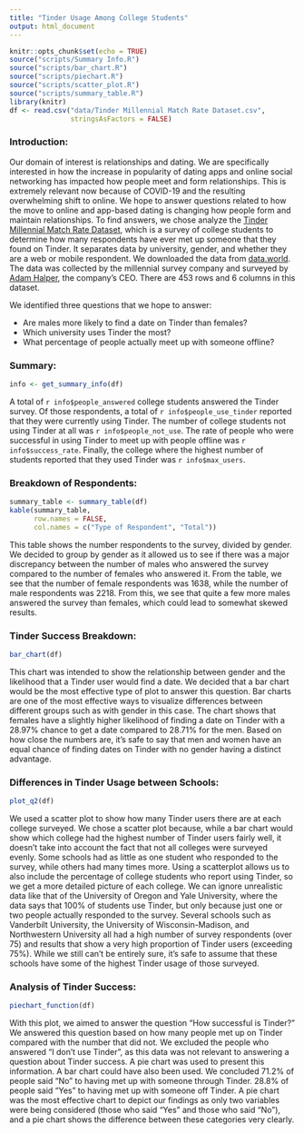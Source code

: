 ```yaml
---
title: "Tinder Usage Among College Students"
output: html_document
---
```


```r
knitr::opts_chunk$set(echo = TRUE)
source("scripts/Summary Info.R")
source("scripts/bar_chart.R")
source("scripts/piechart.R")
source("scripts/scatter_plot.R")
source("scripts/summary_table.R")
library(knitr)
df <- read.csv("data/Tinder Millennial Match Rate Dataset.csv",
               stringsAsFactors = FALSE)
```

### Introduction:
Our domain of interest is relationships and dating. We are specifically interested in how the increase in popularity of dating apps and online social networking has impacted how people meet and form relationships. This is extremely relevant now because of COVID-19 and the resulting overwhelming shift to online. We hope to answer questions related to how the move to online and app-based dating is changing how people form and maintain relationships. To find answers, we chose analyze the [Tinder Millennial Match Rate Dataset](https://data.world/ahalps/how-many-millennials-find-someone-on-tinder), which is a survey of college students to determine how many respondents have ever met up someone that they found on Tinder. It separates data by university, gender, and whether they are a web or mobile respondent. We downloaded the data from [data.world](https://data.world). The data was collected by the millennial survey company and surveyed by [Adam Halper](https://data.world/ahalps), the company’s CEO. There are 453 rows and 6 columns in this dataset.

We identified three questions that we hope to answer:

* Are males more likely to find a date on Tinder than females?
* Which university uses Tinder the most?
* What percentage of people actually meet up with someone offline?

### Summary:

```r
info <- get_summary_info(df)
```

A total of `r info$people_answered` college students answered the Tinder survey. Of those respondents, a total of `r info$people_use_tinder` reported that they were currently using Tinder. The number of college students not using Tinder at all was `r info$people_not_use`. The rate of people who were successful in using Tinder to meet up with people offline was `r info$success_rate`. Finally, the college where the highest number of students reported that they used Tinder was `r info$max_users`.

### Breakdown of Respondents:

```r
summary_table <- summary_table(df)
kable(summary_table,
      row.names = FALSE,
      col.names = c("Type of Respondent", "Total"))
```

This table shows the number respondents to the survey, divided by gender. We decided to group by gender as it allowed us to see if there was a major discrepancy between the number of males who answered the survey compared to the number of females who answered it. From the table, we see that the number of female respondents was 1638, while the number of  male respondents was 2218. From this, we see that quite a few more males answered the survey than females, which could lead to somewhat skewed results.

### Tinder Success Breakdown:

```r
bar_chart(df)
```

This chart was intended to show the relationship between gender and the likelihood that a Tinder user would find a date. We decided that a bar chart would be the most effective type of plot to answer this question. Bar charts are one of the most effective ways to visualize differences between different groups such as with gender in this case. The chart shows that females have a slightly higher likelihood of finding a date on Tinder with a 28.97% chance to get a date compared to 28.71% for the men. Based on how close the numbers are, it’s safe to say that men and women have an equal chance of finding dates on Tinder with no gender having a distinct advantage.

### Differences in Tinder Usage between Schools:

```r
plot_q2(df)
```

We used a scatter plot to show how many Tinder users there are at each college surveyed. We chose a scatter plot because, while a bar chart would show which college had the highest number of Tinder users fairly well, it doesn’t take into account the fact that not all colleges were surveyed evenly. Some schools had as little as one student who responded to the survey, while others had many times more. Using a scatterplot allows us to also include the percentage of college students who report using Tinder, so we get a more detailed picture of each college. We can ignore unrealistic data like that of the University of Oregon and Yale University, where the data says that 100% of students use Tinder, but only because just one or two people actually responded to the survey. Several schools such as Vanderbilt University, the University of Wisconsin-Madison, and Northwestern University all had a high number of survey respondents (over 75) and results that show a very high proportion of Tinder users (exceeding 75%). While we still can’t be entirely sure, it’s safe to assume that these schools have some of the highest Tinder usage of those surveyed.

### Analysis of Tinder Success:

```r
piechart_function(df)
```

With this plot, we aimed to answer the question “How successful is Tinder?” We answered this question based on how many people met up on Tinder compared with the number that did not. We excluded the people who answered “I don't use Tinder”, as this data was not relevant to answering a question about Tinder success.  A pie chart was used to present this information. A bar chart could have also been used. We concluded 71.2% of people said “No” to having met up with someone through Tinder. 28.8% of people said “Yes” to having met up with someone off Tinder. A pie chart was the most effective chart to depict our findings as only two variables were being considered (those who said “Yes” and those who said “No”), and a pie chart shows the difference between these categories very clearly.
